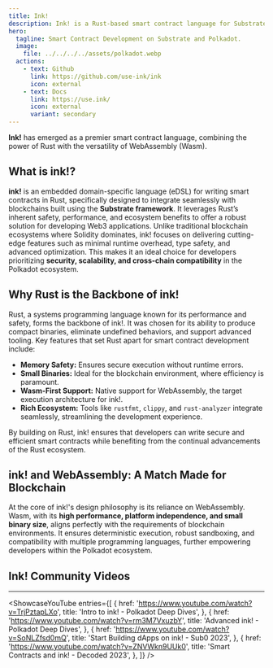 ```yaml
---
title: Ink!
description: Ink! is a Rust-based smart contract language for Substrate, optimizing security, scalability, and efficiency in blockchain development.
hero:
  tagline: Smart Contract Development on Substrate and Polkadot.
  image: 
    file: ../../../../assets/polkadot.webp
  actions:
    - text: Github
      link: https://github.com/use-ink/ink
      icon: external
    - text: Docs
      link: https://use.ink/
      icon: external
      variant: secondary
---
```



**Ink!** has emerged as a premier smart contract language, combining the power of Rust with the versatility of WebAssembly (Wasm).

## What is ink!?
**ink!** is an embedded domain-specific language (eDSL) for writing smart contracts in Rust, specifically designed to integrate seamlessly with blockchains built using the **Substrate framework**. It leverages Rust’s inherent safety, performance, and ecosystem benefits to offer a robust solution for developing Web3 applications.
Unlike traditional blockchain ecosystems where Solidity dominates, ink! focuses on delivering cutting-edge features such as minimal runtime overhead, type safety, and advanced optimization. This makes it an ideal choice for developers prioritizing **security, scalability, and cross-chain compatibility** in the Polkadot ecosystem.

## Why Rust is the Backbone of ink!
Rust, a systems programming language known for its performance and safety, forms the backbone of ink!. It was chosen for its ability to produce compact binaries, eliminate undefined behaviors, and support advanced tooling. Key features that set Rust apart for smart contract development include:
- **Memory Safety:** Ensures secure execution without runtime errors.
- **Small Binaries:** Ideal for the blockchain environment, where efficiency is paramount.
- **Wasm-First Support:** Native support for WebAssembly, the target execution architecture for ink!.
- **Rich Ecosystem:** Tools like `rustfmt`, `clippy`, and `rust-analyzer` integrate seamlessly, streamlining the development experience.

By building on Rust, ink! ensures that developers can write secure and efficient smart contracts while benefiting from the continual advancements of the Rust ecosystem.

## ink! and WebAssembly: A Match Made for Blockchain
At the core of ink!'s design philosophy is its reliance on WebAssembly. Wasm, with its **high performance, platform independence, and small binary size**, aligns perfectly with the requirements of blockchain environments. It ensures deterministic execution, robust sandboxing, and compatibility with multiple programming languages, further empowering developers within the Polkadot ecosystem.

## Ink! Community Videos
------------
<ShowcaseYouTube
  entries={[
             {
      href: 'https://www.youtube.com/watch?v=TrjPztapLXo',
      title: 'Intro to ink! - Polkadot Deep Dives',
          },
                       {
      href: 'https://www.youtube.com/watch?v=rm3M7VxuzbY',
      title: 'Advanced ink! - Polkadot Deep Dives',
          },
                       {
      href: 'https://www.youtube.com/watch?v=SoNLZfsd0mQ',
      title: 'Start Building dApps on ink! - Sub0 2023',
          },
                       {
      href: 'https://www.youtube.com/watch?v=ZNVWkn9UUk0',
      title: 'Smart Contracts and ink! - Decoded 2023',
          },
  ]} />